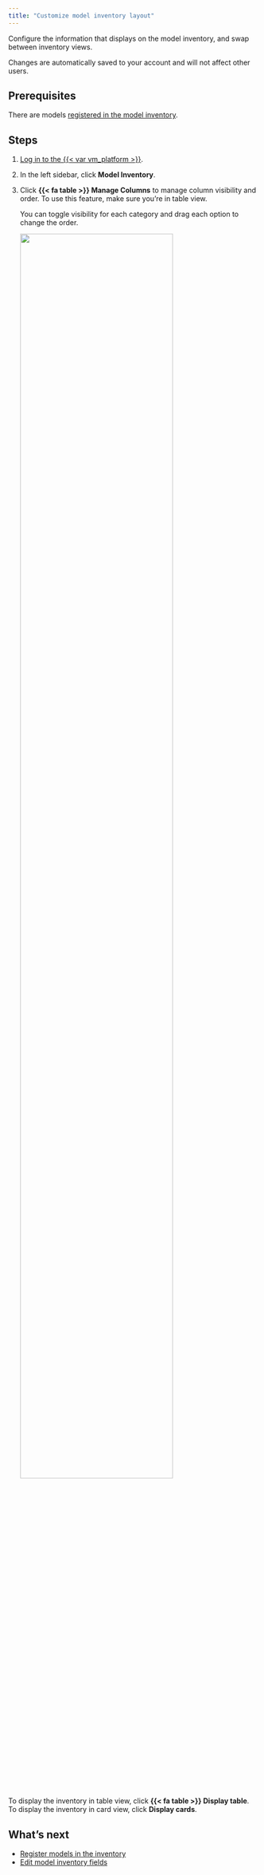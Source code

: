 ```yaml
---
title: "Customize model inventory layout"
---
```


Configure the information that displays on the model inventory, and swap between inventory views. 

:::{.callout-tip appearance="minimal"}
Changes are automatically saved to your account and will not affect other users.
:::

## Prerequisites

There are models [registered in the model inventory](register-models-in-model-inventory.qmd).

## Steps

1. [Log in to the {{< var vm_platform >}}]({{< var vm_url >}}).

2. In the left sidebar, click **Model Inventory**.

3. Click **{{< fa table >}} Manage Columns** to manage column visibility and order. To use this feature, make sure you're in table view.

   You can toggle visibility for each category and drag each option to change the order. 


   ![](manage-columns-demo.gif){width=80% fig-alt="An animation that shows how to manage columns in the model inventory."}



:::{.callout-tip appearance="minimal"}
To display the inventory in table view, click **{{< fa table >}} Display table**. To display the inventory in card view, click **Display cards**.
:::



## What's next

- [Register models in the inventory](register-models-in-model-inventory.qmd)
- [Edit model inventory fields](edit-model-inventory-fields.qmd)